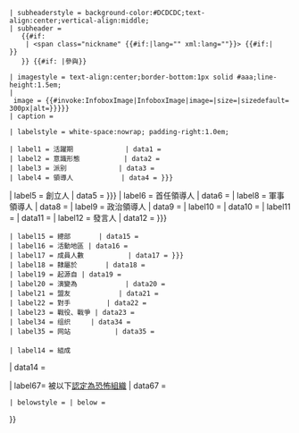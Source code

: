 {{Infobox
 | bodystyle = border-spacing:2px;
 | abovestyle = background-color:#B0C4DE;text-align:center;vertical-align:middle;
 | above = {{{name|{{PAGENAME}}}}}

 | subheaderstyle = background-color:#DCDCDC;text-align:center;vertical-align:middle;
 | subheader =
    {{#if:{{{native_name|}}}
     | <span class="nickname" {{#if:{{{native_name_lang|}}}|lang="{{{native_name_lang}}}" xml:lang="{{{native_name_lang}}}"}}>{{{native_name}}}</span> {{#if:{{{war|}}}|<br/>}}
    }} {{#if:{{{war|}}} |參與{{{war}}}}}

 | imagestyle = text-align:center;border-bottom:1px solid #aaa;line-height:1.5em;
 | image = {{#invoke:InfoboxImage|InfoboxImage|image={{{image|}}}|size={{{image_size|}}}|sizedefault=300px|alt={{{image_alt|{{{caption|}}}}}}}}
 | caption = {{{caption|}}}

 | labelstyle = white-space:nowrap; padding-right:1.0em;<!--to ensure at least 1.0em gap between label and data-->

 | label1 = 活躍期             | data1 = {{{active|}}}
 | label2 = 意識形態           | data2 = {{{ideology|}}}
 | label3 = 派别             | data3 = {{{clans|}}}
 | label4 = 領導人            | data4 = {{{leaders|{{{leader|}}}}}}
| label5         = 創立人
| data5          = {{{founders|{{{founder|}}}}}}
| label6         = 首任領導人
| data6          = {{{founding_leader|}}}
| label8         = 軍事領導人
| data8          = {{{military_leader|}}}
| label9         = 政治領導人
| data9          = {{{political_leader|}}}
| label10        = {{{leader1_title|}}}
| data10         = {{{leader1_name|}}}
| label11        = {{{leader2_title|}}}
| data11         = {{{leader2_name|}}}
| label12        = 發言人
| data12         = {{{spokesperson|{{{spokesman|}}}}}}
 | label15 = 總部       | data15 = {{{headquarters|}}}
 | label16 = 活動地區 | data16 = {{{area|}}}
 | label17 = 成員人數           | data17 = {{{size|{{{strength|}}}}}}
 | label18 = 隸屬於       | data18 = {{{partof|}}}
 | label19 = 起源自 | data19 = {{{previous|}}}
 | label20 = 演變為            | data20 = {{{next|}}}
 | label21 = 盟友            | data21 = {{{allies|}}}
 | label22 = 對手         | data22 = {{{opponents|}}}
 | label23 = 戰役、戰爭 | data23 = {{{battles|}}}
 | label34 = 组织     | data34 = {{{organizations|}}}
 | label35 = 网站           | data35 = {{{url|}}}
 
 | label14 = 組成
|  data14 = {{{foundation|}}}

| label67= 被以下[[被認定的恐怖組織列表|認定為恐怖組織]]
|  data67 = {{{designated_as_terror_group_by|}}}

 | belowstyle = | below = 

}}<noinclude>
{{documentation}}
</noinclude>